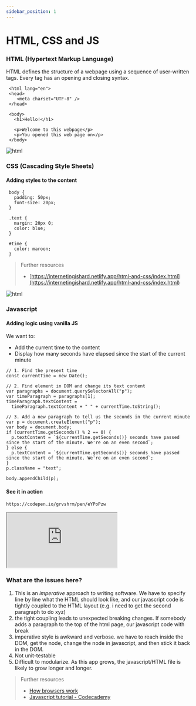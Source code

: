 ```yaml
---
sidebar_position: 1
---
```


# HTML, CSS and JS

### HTML (Hypertext Markup Language)

HTML defines the structure of a webpage using a sequence of user-written tags. Every tag has an opening and closing syntax.

```
 <html lang="en">
 <head>
    <meta charset="UTF-8" />
 </head>

 <body>
   <h1>Hello!</h1>

   <p>Welcome to this webpage</p>
   <p>You opened this web page on</p>
 </body>
```

![html](./assets/html.png)

### CSS (Cascading Style Sheets)

#### Adding styles to the content

```
 body {
   padding: 50px;
   font-size: 20px;
 }

 .text {
   margin: 20px 0;
   color: blue;
 }

 #time {
   color: maroon;
 }
```

> Further resources
>
> - [https://internetingishard.netlify.app/html-and-css/index.html](https://internetingishard.netlify.app/html-and-css/index.html)

![html](./assets/css.png)

### Javascript

#### Adding logic using vanilla JS

We want to:

- Add the current time to the content
- Display how many seconds have elapsed since the start of the current minute

```
// 1. Find the present time
const currentTime = new Date();

// 2. Find element in DOM and change its text content
var paragraphs = document.querySelectorAll("p");
var timeParagraph = paragraphs[1];
timeParagraph.textContent =
  timeParagraph.textContent + " " + currentTime.toString();

// 3. Add a new paragraph to tell us the seconds in the current minute
var p = document.createElement("p");
var body = document.body;
if (currentTime.getSeconds() % 2 == 0) {
  p.textContent = `${currentTime.getSeconds()} seconds have passed since the start of the minute. We're on an even second`;
} else {
  p.textContent = `${currentTime.getSeconds()} seconds have passed since the start of the minute. We're on an even second`;
}
p.className = "text";

body.appendChild(p);
```

#### See it in action

```
https://codepen.io/grvshrm/pen/eYPoPzw
```

<iframe
  src="https://codepen.io/grvshrm/embed/eYPoPzw"
  style={{ width: "100%", height: "400px" }}
></iframe>

### What are the issues here?

1. This is an *imperative* approach to writing software. We have to specify line by line what the HTML should look like, and our javascript code is tightly coupled to the HTML layout (e.g. i need to get the second paragraph to do xyz)
2. the tight coupling leads to unexpected breaking changes. If somebody adds a paragraph to the top of the html page, our javascript code with break
3. imperative style is awkward and verbose. we have to reach inside the DOM, get the node, change the node in javascript, and then stick it back in the DOM.
4. Not unit-testable
5. Difficult to modularize. As this app grows, the javascript/HTML file is likely to grow longer and longer.

> Further resources
>
> - [How browsers work](https://web.dev/howbrowserswork)
> - [Javascript tutorial - Codecademy](https://www.codecademy.com/learn/introduction-to-javascript)
